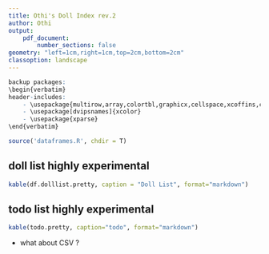 ```yaml
---
title: Othi's Doll Index rev.2
author: Othi
output:
    pdf_document:
        number_sections: false
geometry: "left=1cm,right=1cm,top=2cm,bottom=2cm"
classoption: landscape
---
```


```r
backup packages:
\begin{verbatim}
header-includes:
    - \usepackage{multirow,array,colortbl,graphicx,cellspace,xcoffins,caption,datetime}
    - \usepackage[dvipsnames]{xcolor}
    - \usepackage{xparse}
\end{verbatim}
```

```r
source('dataframes.R', chdir = T)
```

## doll list highly experimental
```r
kable(df.dolllist.pretty, caption = "Doll List", format="markdown")
```

## todo list highly experimental
```r
kable(todo.pretty, caption="todo", format="markdown")
```

- what about CSV ?
